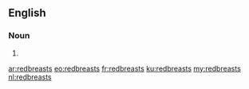 ==English==

===Noun===
{{head|en|noun plural form}}

# {{plural of|redbreast|lang=en}}

[[ar:redbreasts]]
[[eo:redbreasts]]
[[fr:redbreasts]]
[[ku:redbreasts]]
[[my:redbreasts]]
[[nl:redbreasts]]